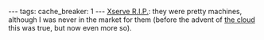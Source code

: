 ---
tags:
cache_breaker: 1
---
[http://www.engadget.com/2010/11/05/apple-xserve-sales-end-january-31-support-will-continue-indefin/ Xserve R.I.P.]: they were pretty machines, although I was never in the market for them (before the advent of [[the cloud]] this was true, but now even more so).
